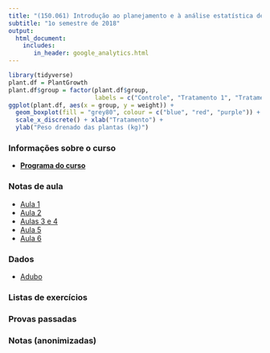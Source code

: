 ```yaml
---
title: "(150.061) Introdução ao planejamento e à análise estatística de experimentos"
subtitle: "1o semestre de 2018"
output: 
  html_document:
    includes:
       in_header: google_analytics.html
---
```


```r
library(tidyverse)
plant.df = PlantGrowth
plant.df$group = factor(plant.df$group,
                        labels = c("Controle", "Tratamento 1", "Tratamento 2"))
ggplot(plant.df, aes(x = group, y = weight)) +
  geom_boxplot(fill = "grey80", colour = c("blue", "red", "purple")) +
  scale_x_discrete() + xlab("Tratamento") +
  ylab("Peso drenado das plantas (kg)")
```

### Informações sobre o curso

- [**Programa do curso**](syllabus/2018_ipaee.html)


### Notas de aula

- [Aula 1](https://rbstern.github.io/ipaee/aula_1.html)
- [Aula 2](https://rbstern.github.io/ipaee/aula_2.html)
- [Aulas 3 e 4](https://rbstern.github.io/ipaee/aula_3.html)
- [Aula 5](https://rbstern.github.io/ipaee/aula_5.html)
- [Aula 6](https://rbstern.github.io/ipaee/aula_6.html)

### Dados

- [Adubo](https://raw.githubusercontent.com/rbstern/ipaee/master/data/adubo.csv)

### Listas de exercícios

### Provas passadas

### Notas (anonimizadas)
